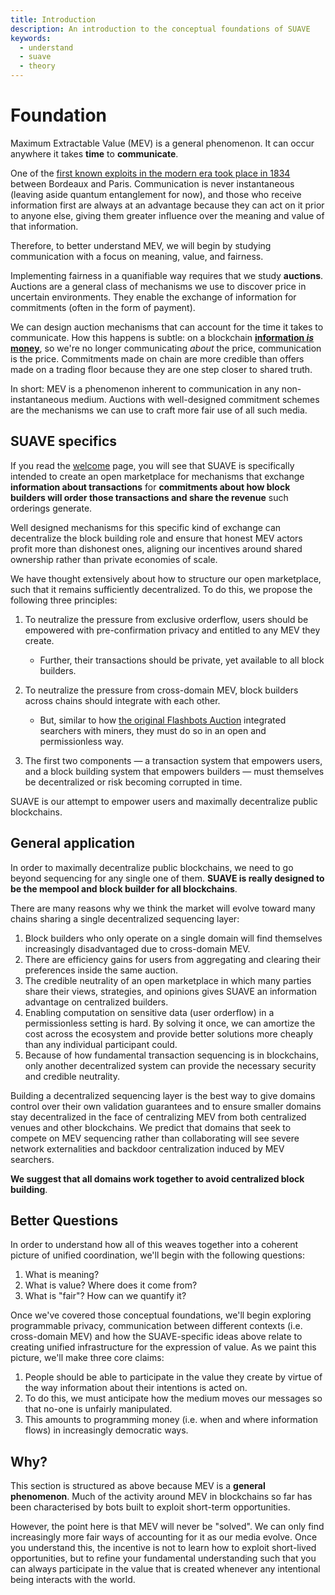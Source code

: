 ```yaml
---
title: Introduction
description: An introduction to the conceptual foundations of SUAVE
keywords:
  - understand
  - suave
  - theory
---
```


# Foundation

Maximum Extractable Value (MEV) is a general phenomenon. It can occur anywhere it takes **time** to **communicate**.

One of the [first known exploits in the modern era took place in 1834](https://www.schneier.com/blog/archives/2018/05/1834_the_first_.html) between Bordeaux and Paris. Communication is never instantaneous (leaving aside quantum entanglement for now), and those who receive information first are always at an advantage because they can act on it prior to anyone else, giving them greater influence over the meaning and value of that information.

Therefore, to better understand MEV, we will begin by studying communication with a focus on meaning, value, and fairness. 

Implementing fairness in a quanifiable way requires that we study **auctions**. Auctions are a general class of mechanisms we use to discover price in uncertain environments. They enable the exchange of information for commitments (often in the form of payment). 

We can design auction mechanisms that can account for the time it takes to communicate. How this happens is subtle: on a blockchain [**information _is_ money**](https://youtu.be/vi-rVTFTb6s), so we're no longer communicating _about_ the price, communication is the price. Commitments made on chain are more credible than offers made on a trading floor because they are one step closer to shared truth.

In short: MEV is a phenomenon inherent to communication in any non-instantaneous medium. Auctions with well-designed commitment schemes are the mechanisms we can use to craft more fair use of all such media.

## SUAVE specifics

If you read the [welcome](/) page, you will see that SUAVE is specifically intended to create an open marketplace for mechanisms that exchange **information about transactions** for **commitments about how block builders will order those transactions and share the revenue** such orderings generate. 

Well designed mechanisms for this specific kind of exchange can decentralize the block building role and ensure that honest MEV actors profit more than dishonest ones, aligning our incentives around shared ownership rather than private economies of scale.

We have thought extensively about how to structure our open marketplace, such that it remains sufficiently decentralized. To do this, we propose the following three principles:

1. To neutralize the pressure from exclusive orderflow, users should be empowered with pre-confirmation privacy and entitled to any MEV they create. 

    - Further, their transactions should be private, yet available to all block builders.

2. To neutralize the pressure from cross-domain MEV, block builders across chains should integrate with each other. 

    - But, similar to how [the original Flashbots Auction](https://docs.flashbots.net/flashbots-auction/overview) integrated searchers with miners, they must do so in an open and permissionless way.

3. The first two components — a transaction system that empowers users, and a block building system that empowers builders — must themselves be decentralized or risk becoming corrupted in time.

SUAVE is our attempt to empower users and maximally decentralize public blockchains.

## General application

In order to maximally decentralize public blockchains, we need to go beyond sequencing for any single one of them. **SUAVE is really designed to be the mempool and block builder for all blockchains**.

There are many reasons why we think the market will evolve toward many chains sharing a single decentralized sequencing layer:

1. Block builders who only operate on a single domain will find themselves increasingly disadvantaged due to cross-domain MEV.
2. There are efficiency gains for users from aggregating and clearing their preferences inside the same auction.
3. The credible neutrality of an open marketplace in which many parties share their views, strategies, and opinions gives SUAVE an information advantage on centralized builders.
4. Enabling computation on sensitive data (user orderflow) in a permissionless setting is hard. By solving it once, we can amortize the cost across the ecosystem and provide better solutions more cheaply than any individual participant could.
5. Because of how fundamental transaction sequencing is in blockchains, only another decentralized system can provide the necessary security and credible neutrality.

Building a decentralized sequencing layer is the best way to give domains control over their own validation guarantees and to ensure smaller domains stay decentralized in the face of centralizing MEV from both centralized venues and other blockchains. We predict that domains that seek to compete on MEV sequencing rather than collaborating will see severe network externalities and backdoor centralization induced by MEV searchers. 

**We suggest that all domains work together to avoid centralized block building**.

## Better Questions

In order to understand how all of this weaves together into a coherent picture of unified coordination, we'll begin with the following questions:

1. What is meaning?
2. What is value? Where does it come from?
3. What is "fair"? How can we quantify it?

Once we've covered those conceptual foundations, we'll begin exploring programmable privacy, communication between different contexts (i.e. cross-domain MEV) and how the SUAVE-specific ideas above relate to creating unified infrastructure for the expression of value. As we paint this picture, we'll make three core claims:

1. People should be able to participate in the value they create by virtue of the way information about their intentions is acted on.
2. To do this, we must anticipate how the medium moves our messages so that no-one is unfairly manipulated.
3. This amounts to programming money (i.e. when and where information flows) in increasingly democratic ways.

## Why?

This section is structured as above because MEV is a **general phenomenon**. Much of the activity around MEV in blockchains so far has been characterised by bots built to exploit short-term opportunities.

However, the point here is that MEV will never be "solved". We can only find increasingly more fair ways of accounting for it as our media evolve. Once you understand this, the incentive is not to learn how to exploit short-lived opportunities, but to refine your fundamental understanding such that you can always participate in the value that is created whenever any intentional being interacts with the world.